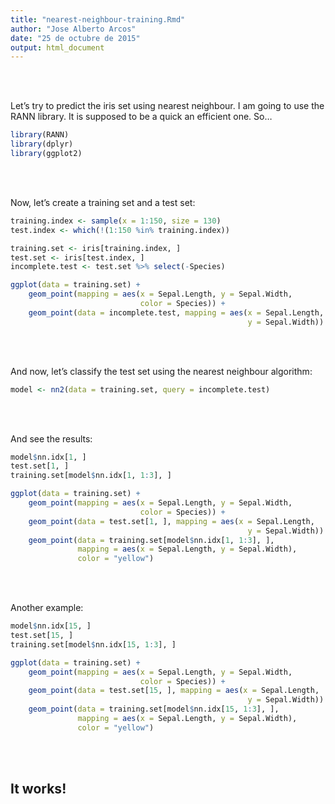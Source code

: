 ```yaml
---
title: "nearest-neighbour-training.Rmd"
author: "Jose Alberto Arcos"
date: "25 de octubre de 2015"
output: html_document
---
```


<br><br>

Let's try to predict the iris set using nearest neighbour. I am going to use the RANN library. It is supposed to be a quick an efficient one. So...

```r
library(RANN)
library(dplyr)
library(ggplot2)
```

<br><br>

Now, let's create a training set and a test set:

```r
training.index <- sample(x = 1:150, size = 130)
test.index <- which(!(1:150 %in% training.index))

training.set <- iris[training.index, ]
test.set <- iris[test.index, ]
incomplete.test <- test.set %>% select(-Species)

ggplot(data = training.set) +
    geom_point(mapping = aes(x = Sepal.Length, y = Sepal.Width, 
                             color = Species)) +
    geom_point(data = incomplete.test, mapping = aes(x = Sepal.Length, 
                                                     y = Sepal.Width))
```

<br><br>

And now, let's classify the test set using the nearest neighbour algorithm:

```r
model <- nn2(data = training.set, query = incomplete.test)
```

<br><br>

And see the results:

```r
model$nn.idx[1, ]
test.set[1, ]
training.set[model$nn.idx[1, 1:3], ]

ggplot(data = training.set) +
    geom_point(mapping = aes(x = Sepal.Length, y = Sepal.Width, 
                             color = Species)) +
    geom_point(data = test.set[1, ], mapping = aes(x = Sepal.Length, 
                                                     y = Sepal.Width)) +
    geom_point(data = training.set[model$nn.idx[1, 1:3], ],
               mapping = aes(x = Sepal.Length, y = Sepal.Width),
               color = "yellow")
```

<br><br>

Another example:

```r
model$nn.idx[15, ]
test.set[15, ]
training.set[model$nn.idx[15, 1:3], ]

ggplot(data = training.set) +
    geom_point(mapping = aes(x = Sepal.Length, y = Sepal.Width, 
                             color = Species)) +
    geom_point(data = test.set[15, ], mapping = aes(x = Sepal.Length, 
                                                     y = Sepal.Width)) +
    geom_point(data = training.set[model$nn.idx[15, 1:3], ],
               mapping = aes(x = Sepal.Length, y = Sepal.Width),
               color = "yellow")
```

<br><br>

## It works!